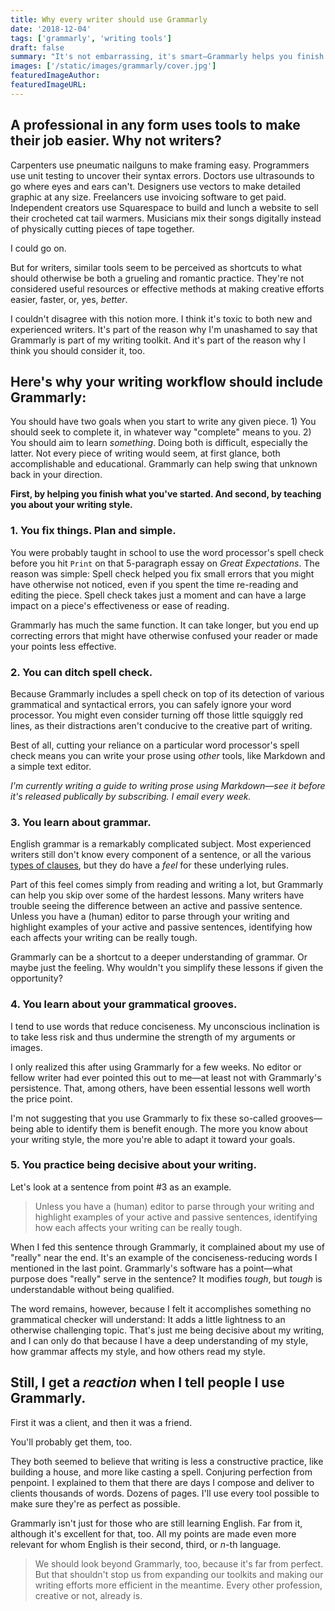```yaml
---
title: Why every writer should use Grammarly
date: '2018-12-04'
tags: ['grammarly', 'writing tools']
draft: false
summary: "It's not embarrassing, it's smart—Grammarly helps you finish what you've started and teach you about your own writing style along the way."
images: ['/static/images/grammarly/cover.jpg']
featuredImageAuthor:
featuredImageURL:
---
```


## A professional in any form uses tools to make their job easier. Why not writers?

Carpenters use pneumatic nailguns to make framing easy. Programmers use unit testing to uncover their syntax errors. Doctors use ultrasounds to go where eyes and ears can't. Designers use vectors to make detailed graphic at any size. Freelancers use invoicing software to get paid. Independent creators use Squarespace to build and lunch a website to sell their crocheted cat tail warmers. Musicians mix their songs digitally instead of physically cutting pieces of tape together.

I could go on.

But for writers, similar tools seem to be perceived as shortcuts to what should otherwise be both a grueling and romantic practice. They're not considered useful resources or effective methods at making creative efforts easier, faster, or, yes, _better_.

I couldn't disagree with this notion more. I think it's toxic to both new and experienced writers. It's part of the reason why I'm unashamed to say that Grammarly is part of my writing toolkit. And it's part of the reason why I think you should consider it, too.

## Here's why your writing workflow should include Grammarly:

You should have two goals when you start to write any given piece. 1) You should seek to complete it, in whatever way "complete" means to you. 2) You should aim to learn _something_. Doing both is difficult, especially the latter. Not every piece of writing would seem, at first glance, both accomplishable and educational. Grammarly can help swing that unknown back in your direction.

**First, by helping you finish what you've started. And second, by teaching you about your writing style.**

### 1. You fix things. Plan and simple.

You were probably taught in school to use the word processor's spell check before you hit `Print` on that 5-paragraph essay on _Great Expectations_. The reason was simple: Spell check helped you fix small errors that you might have otherwise not noticed, even if you spent the time re-reading and editing the piece. Spell check takes just a moment and can have a large impact on a piece's effectiveness or ease of reading.

Grammarly has much the same function. It can take longer, but you end up correcting errors that might have otherwise confused your reader or made your points less effective.

### 2. You can ditch spell check.

Because Grammarly includes a spell check on top of its detection of various grammatical and syntactical errors, you can safely ignore your word processor. You might even consider turning off those little squiggly red lines, as their distractions aren't conducive to the creative part of writing.

Best of all, cutting your reliance on a particular word processor's spell check means you can write your prose using _other_ tools, like Markdown and a simple text editor.

_I'm currently writing a guide to writing prose using Markdown—see it before it's released publically by subscribing. I email every week._

### 3. You learn about grammar.

English grammar is a remarkably complicated subject. Most experienced writers still don't know every component of a sentence, or all the various [types of clauses](https://en.wikipedia.org/wiki/Clause), but they do have a _feel_ for these underlying rules.

Part of this feel comes simply from reading and writing a lot, but Grammarly can help you skip over some of the hardest lessons. Many writers have trouble seeing the difference between an active and passive sentence. Unless you have a (human) editor to parse through your writing and highlight examples of your active and passive sentences, identifying how each affects your writing can be really tough.

Grammarly can be a shortcut to a deeper understanding of grammar. Or maybe just the feeling. Why wouldn't you simplify these lessons if given the opportunity?

### 4. You learn about your grammatical grooves.

I tend to use words that reduce conciseness. My unconscious inclination is to take less risk and thus undermine the strength of my arguments or images.

I only realized this after using Grammarly for a few weeks. No editor or fellow writer had ever pointed this out to me—at least not with Grammarly's persistence. That, among others, have been essential lessons well worth the price point.

I'm not suggesting that you use Grammarly to fix these so-called grooves—being able to identify them is benefit enough. The more you know about your writing style, the more you're able to adapt it toward your goals.

### 5. You practice being decisive about your writing.

Let's look at a sentence from point #3 as an example.

> Unless you have a (human) editor to parse through your writing and highlight examples of your active and passive sentences, identifying how each affects your writing can be really tough.

When I fed this sentence through Grammarly, it complained about my use of "really" near the end. It's an example of the conciseness-reducing words I mentioned in the last point. Grammarly's software has a point—what purpose does "really" serve in the sentence? It modifies _tough_, but _tough_ is understandable without being qualified.

The word remains, however, because I felt it accomplishes something no grammatical checker will understand: It adds a little lightness to an otherwise challenging topic. That's just me being decisive about my writing, and I can only do that because I have a deep understanding of my style, how grammar affects my style, and how others read my style.

## Still, I get a _reaction_ when I tell people I use Grammarly.

First it was a client, and then it was a friend.

You'll probably get them, too.

They both seemed to believe that writing is less a constructive practice, like building a house, and more like casting a
spell. Conjuring perfection from penpoint. I explained to them that there are days I compose and deliver to clients
thousands of words. Dozens of pages. I'll use every tool possible to make sure they're as perfect as possible.

Grammarly isn't just for those who are still learning English. Far from it, although it's excellent for that, too. All
my points are made even more relevant for whom English is their second, third, or _n_-th language.

> We should look beyond Grammarly, too, because it's far from perfect. But that shouldn't stop us from expanding our
> toolkits and making our writing efforts more efficient in the meantime. Every other profession, creative or not,
> already is.
